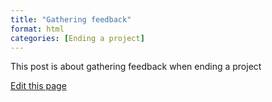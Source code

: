 ```yaml
---
title: "Gathering feedback"
format: html
categories: [Ending a project]
---
```


This post is about gathering feedback when ending a project

[Edit this page]({{ edit }})